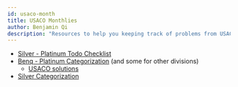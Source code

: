 ```yaml
---
id: usaco-month
title: USACO Monthlies
author: Benjamin Qi
description: "Resources to help you keeping track of problems from USACO monthly contests."
---
```


- [Silver - Platinum Todo Checklist](https://darren-yao.gitbook.io/darren-s-blog/usaco-faq#what-should-i-use-to-keep-track-of-which-usaco-problems-ive-done)
- [Benq - Platinum Categorization](https://github.com/bqi343/USACO/blob/master/Contests/USACO%20Links/Division-Specific/Platinum.md) (and some for other divisions)
  - [USACO solutions](https://github.com/bqi343/USACO/tree/master/Contests/USACO%20Solutions)
- [Silver Categorization](https://docs.google.com/document/d/1ba2jr2PFrtxHuGfvdjYVKX-8VzkQAdhpiMLlpXxiAOM/edit)

<IncompleteSection />